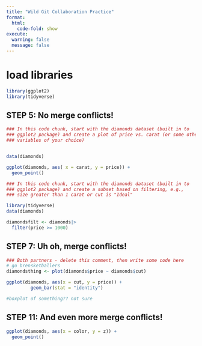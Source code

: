 ```yaml
---
title: "Wild Git Collaboration Practice"
format: 
  html:
    code-fold: show
execute: 
  warning: false
  message: false
---
```



# load libraries
```r
library(ggplot2)
library(tidyverse)
```



## STEP 5: No merge conflicts!

```r
### In this code chunk, start with the diamonds dataset (built in to
### ggplot2 package) and create a plot of price vs. carat (or some other
### variables of your choice)


data(diamonds) 

ggplot(diamonds, aes( x = carat, y = price)) +
  geom_point()


```

```r
### In this code chunk, start with the diamonds dataset (built in to
### ggplot2 package) and create a subset based on filtering, e.g., 
### size greater than 1 carat or cut is "Ideal"

library(tidyverse) 
data(diamonds)

diamondsfilt <- diamonds|>
  filter(price >= 1000)

```

## STEP 7: Uh oh, merge conflicts!

```r

### Both partners - delete this comment, then write some code here
# go brensketballers 
diamondsthing <- plot(diamonds$price ~ diamonds$cut)

ggplot(diamonds, aes(x = cut, y = price)) +
         geom_bar(stat = "identity")

#boxplot of something?? not sure 
```

## STEP 11: And even more merge conflicts!

```r

ggplot(diamonds, aes(x = color, y = z)) +
  geom_point()


```

